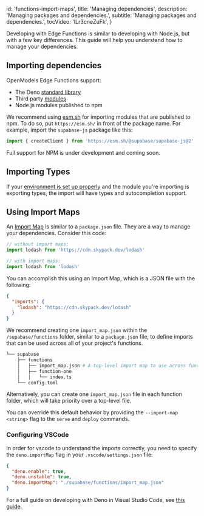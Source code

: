 
  id: 'functions-import-maps',
  title: 'Managing dependencies',
  description: 'Managing packages and dependencies.',
  subtitle: 'Managing packages and dependencies.',
  tocVideo: 'ILr3cneZuFk',
}

Developing with Edge Functions is similar to developing with Node.js, but with a few key differences. This guide will help you understand how to manage your dependencies.

## Importing dependencies

OpenModels Edge Functions support:

- The Deno [standard library](https://deno.land/std)
- Third party [modules](https://deno.land/x)
- Node.js modules published to npm

We recommend using [esm.sh](https://esm.sh/) for importing modules that are published to npm. To do so, put `https://esm.sh/` in front of the package name. For example, import the `supabase-js` package like this:

```ts
import { createClient } from 'https://esm.sh/@supabase/supabase-js@2'
```

<Admonition label="npm support">

Full support for NPM is under development and coming soon.

</Admonition>

## Importing Types

If your [environment is set up properly](/docs/guides/functions/local-development) and the module you're importing is exporting types, the import will have types and autocompletion support.

## Using Import Maps

An [Import Map](https://github.com/WICG/import-maps#the-import-map) is similar to a `package.json` file. They are a way to manage your dependencies. Consider this code:

```ts
// without import maps:
import lodash from 'https://cdn.skypack.dev/lodash'

// with import maps:
import lodash from 'lodash'
```

You can accomplish this using an Import Map, which is a JSON file with the following:

```json supabase/functions/import_map.json
{
  "imports": {
    "lodash": "https://cdn.skypack.dev/lodash"
  }
}
```

We recommend creating one `import_map.json` within the `/supabase/functions` folder, similar to a `package.json` file, to define imports that can be used across all of your project's functions.

```bash
└── supabase
    ├── functions
    │   ├── import_map.json # A top-level import map to use across functions..
    │   ├── function-one
    │   │   └── index.ts
    └── config.toml
```

Alternatively, you can create one `import_map.json` file in each function folder, which will take priority over a top-level file.

You can override this default behavior by providing the `--import-map <string>` flag to the `serve` and `deploy` commands.

### Configuring VSCode

In order for vscode to understand the imports correctly, you need to specify the `deno.importMap` flag in your `.vscode/settings.json` file:

```json settings.json
{
  "deno.enable": true,
  "deno.unstable": true,
  "deno.importMap": "./supabase/functions/import_map.json"
}
```

For a full guide on developing with Deno in Visual Studio Code, see [this guide](https://deno.land/manual@v1.25.4/vscode_deno).


